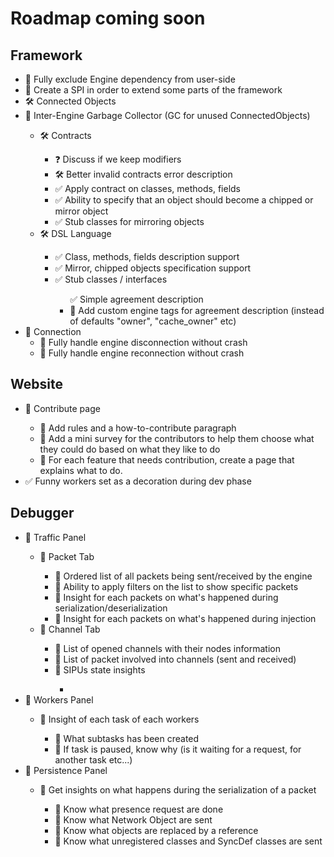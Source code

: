 
# Roadmap coming soon

## Framework
<ul>
    <li>🔲 Fully exclude Engine dependency from user-side</li>
    <li>🔲 Create a SPI in order to extend some parts of the framework</li>
    <li>🛠️ Connected Objects
        <li>🔲 Inter-Engine Garbage Collector (GC for unused ConnectedObjects)</li>
        <ul>
            <li>🛠 Contracts</li>
            <ul>
                <li>❓ Discuss if we keep modifiers</li>
                <li>🛠️ Better invalid contracts error description</li>
                <li>✅ Apply contract on classes, methods, fields</li>
                <li>✅ Ability to specify that an object should become a chipped or mirror object</li>
                <li>✅ Stub classes for mirroring objects</li>
            </ul>
            <li>🛠️ DSL Language</li>
            <ul>
                <li>✅ Class, methods, fields description support</li>
                <li>✅ Mirror, chipped objects specification support</li>
                <li>✅ Stub classes / interfaces</li>
                <ul>✅ Simple agreement description
                    <li>🔲 Add custom engine tags for agreement description (instead of defaults "owner", "cache_owner"
                        etc)</li>
                </ul>
            </ul>
        </ul>
    </li>
    <li>🔲 Connection
        <ul>
            <li>🔲 Fully handle engine disconnection without crash</li>
            <li>🔲 Fully handle engine reconnection without crash</li>
        </ul>
    </li>
</ul>

## Website
<ul>
    <li>🔲 Contribute page</li>
    <ul>
        <li>🔲 Add rules and a how-to-contribute paragraph</li>
        <li>🔲 Add a mini survey for the contributors to help them choose what they could do based on what they like to
            do
        </li>
        <li>🔲 For each feature that needs contribution, create a page that explains what to do.</li>
    </ul>
    <li>✅ Funny workers set as a decoration during dev phase</li>
</ul>


## Debugger

<ul>
    <li>🔲 Traffic Panel</li>
    <ul>
        <li>🔲 Packet Tab</li>
        <ul>
            <li>🔲 Ordered list of all packets being sent/received by the engine</li>
            <li>🔲 Ability to apply filters on the list to show specific packets</li>
            <li>🔲 Insight for each packets on what's happened during serialization/deserialization</li>
            <li>🔲 Insight for each packets on what's happened during injection</li>
        </ul>
        <li>🔲 Channel Tab</li>
        <ul>
            <li>🔲 List of opened channels with their nodes information</li>
            <li>🔲 List of packet involved into channels (sent and received)</li>
            <li>🔲 SIPUs state insights</li>
            <ul>
                <li></li>
            </ul>
        </ul>
    </ul>
    <li>🔲 Workers Panel</li>
    <ul>
        <li>🔲 Insight of each task of each workers</li>
        <ul>
            <li>🔲 What subtasks has been created</li>
            <li>🔲 If task is paused, know why (is it waiting for a request, for another task etc...)</li>
        </ul>
    </ul>
    <li>🔲 Persistence Panel</li>
    <ul>
        <li>🔲 Get insights on what happens during the serialization of a packet</li>
        <ul>
            <li>🔲 Know what presence request are done</li>
            <li>🔲 Know what Network Object are sent</li>
            <li>🔲 Know what objects are replaced by a reference</li>
            <li>🔲 Know what unregistered classes and SyncDef classes are sent</li>
        </ul>
    </ul>
</ul>